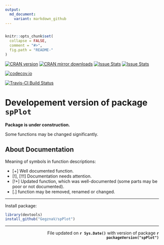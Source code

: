 ```yaml
---
output:
  md_document:
    variant: markdown_github
---
```

```r

```



<!-- README.md is generated from README.Rmd. Please edit that file -->
 
```r
knitr::opts_chunk$set(
  collapse = FALSE,
  comment = "#>",
  fig.path = "README-"
)
```

[![CRAN version](http://www.r-pkg.org/badges/version/spPlot)](http://cran.rstudio.com/web/packages/spPlot/index.html)
[![CRAN mirror downloads](http://cranlogs.r-pkg.org/badges/spPlot)](http://cran.rstudio.com/web/packages/spPlot/index.html)
[![Issue Stats](http://issuestats.com/github/GegznaV/spPlot/badge/pr?style=flat)](http://issuestats.com/github/GegznaV/spPlot)
[![Issue Stats](http://issuestats.com/github/GegznaV/spPlot/badge/issue?style=flat)](http://issuestats.com/github/GegznaV/spPlot)

[![codecov.io](https://codecov.io/github/GegznaV/spPlot/coverage.svg?branch=master)](https://codecov.io/github/GegznaV/spPlot?branch=master)

[![Travis-CI Build Status](https://travis-ci.org/GegznaV/spPlot.png?branch=master)](https://travis-ci.org/GegznaV/spPlot)


  
Developement version of package `spPlot` 
==========================================


**Package is under construction.**

Some functions may be changed significantly.

About Documentation
--------------------

Meaning of symbols in function descriptions:

- [+] Well documented function.
- [!], [!!!] Documentation needs attention.
- [!+] Updated function, which was well-documented (some parts may be poor or not documented).
- [.] function may be removed, renamed or changed.


* * *

Install package:

```r
library(devtools)
install_github("GegznaV/spPlot")
```


* * *

 <p align="right"> 
 File updated on <b>`r Sys.Date()`</b> with version of package  <b>`r packageVersion("spPlot")`</b>
 </p>    


